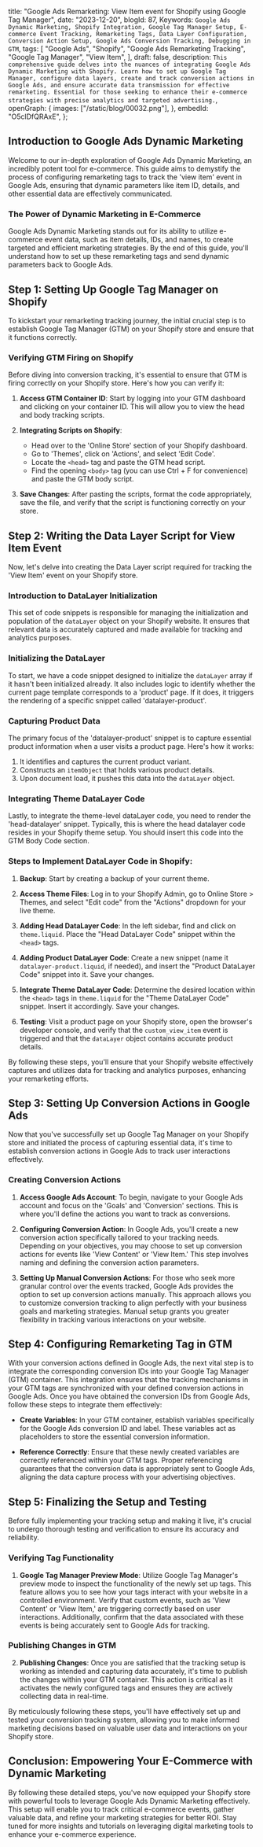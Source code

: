  title:
  "Google Ads Remarketing: View Item event for Shopify using Google Tag Manager",
 date: "2023-12-20",
 blogId: 87,
 Keywords: `Google Ads Dynamic Marketing, Shopify Integration, Google Tag Manager Setup, E-commerce Event Tracking, Remarketing Tags, Data Layer Configuration, Conversion Action Setup, Google Ads Conversion Tracking, Debugging in GTM`,
 tags: [
  "Google Ads",
  "Shopify",
  "Google Ads Remarketing Tracking",
  "Google Tag Manager",
  "View Item",
 ],
 draft: false,
 description: `This comprehensive guide delves into the nuances of integrating Google Ads Dynamic Marketing with Shopify. Learn how to set up Google Tag Manager, configure data layers, create and track conversion actions in Google Ads, and ensure accurate data transmission for effective remarketing. Essential for those seeking to enhance their e-commerce strategies with precise analytics and targeted advertising.`,
 openGraph: {
  images: ["/static/blog/00032.png"],
 },
 embedId: "O5clDfQRAxE",
};

<BlogHeader metadata={metadata} />

## Introduction to Google Ads Dynamic Marketing

Welcome to our in-depth exploration of Google Ads Dynamic Marketing, an incredibly potent tool for e-commerce. This guide aims to demystify the process of configuring remarketing tags to track the 'view item' event in Google Ads, ensuring that dynamic parameters like item ID, details, and other essential data are effectively communicated.

### The Power of Dynamic Marketing in E-Commerce

Google Ads Dynamic Marketing stands out for its ability to utilize e-commerce event data, such as item details, IDs, and names, to create targeted and efficient marketing strategies. By the end of this guide, you'll understand how to set up these remarketing tags and send dynamic parameters back to Google Ads.

## **Step 1: Setting Up Google Tag Manager on Shopify**

To kickstart your remarketing tracking journey, the initial crucial step is to establish Google Tag Manager (GTM) on your Shopify store and ensure that it functions correctly.

### **Verifying GTM Firing on Shopify**

Before diving into conversion tracking, it's essential to ensure that GTM is firing correctly on your Shopify store. Here's how you can verify it:

1. **Access GTM Container ID**: Start by logging into your GTM dashboard and clicking on your container ID. This will allow you to view the head and body tracking scripts.

2. **Integrating Scripts on Shopify**:

   - Head over to the 'Online Store' section of your Shopify dashboard.
   - Go to 'Themes', click on 'Actions', and select 'Edit Code'.
   - Locate the `<head>` tag and paste the GTM head script.
   - Find the opening `<body>` tag (you can use Ctrl + F for convenience) and paste the GTM body script.

3. **Save Changes**: After pasting the scripts, format the code appropriately, save the file, and verify that the script is functioning correctly on your store.

## **Step 2: Writing the Data Layer Script for View Item Event**

Now, let's delve into creating the Data Layer script required for tracking the 'View Item' event on your Shopify store.

### **Introduction to DataLayer Initialization**

This set of code snippets is responsible for managing the initialization and population of the `dataLayer` object on your Shopify website. It ensures that relevant data is accurately captured and made available for tracking and analytics purposes.

### **Initializing the DataLayer**

To start, we have a code snippet designed to initialize the `dataLayer` array if it hasn't been initialized already. It also includes logic to identify whether the current page template corresponds to a 'product' page. If it does, it triggers the rendering of a specific snippet called 'datalayer-product'.

<DataLayerCode type='viewItem' subType='head' />

### **Capturing Product Data**

The primary focus of the 'datalayer-product' snippet is to capture essential product information when a user visits a product page. Here's how it works:

1. It identifies and captures the current product variant.
2. Constructs an `itemObject` that holds various product details.
3. Upon document load, it pushes this data into the `dataLayer` object.

<DataLayerCode type='viewItem' subType='main' />

### **Integrating Theme DataLayer Code**

Lastly, to integrate the theme-level dataLayer code, you need to render the 'head-datalayer' snippet. Typically, this is where the head datalayer code resides in your Shopify theme setup. You should insert this code into the GTM Body Code section.

<DataLayerCode type='viewItem' subType='theme' />

### **Steps to Implement DataLayer Code in Shopify:**

1. **Backup**: Start by creating a backup of your current theme.

2. **Access Theme Files**: Log in to your Shopify Admin, go to Online Store > Themes, and select "Edit code" from the "Actions" dropdown for your live theme.

3. **Adding Head DataLayer Code**: In the left sidebar, find and click on `theme.liquid`. Place the "Head DataLayer Code" snippet within the `<head>` tags.

4. **Adding Product DataLayer Code**: Create a new snippet (name it `datalayer-product.liquid`, if needed), and insert the "Product DataLayer Code" snippet into it. Save your changes.

5. **Integrate Theme DataLayer Code**: Determine the desired location within the `<head>` tags in `theme.liquid` for the "Theme DataLayer Code" snippet. Insert it accordingly. Save your changes.

6. **Testing**: Visit a product page on your Shopify store, open the browser's developer console, and verify that the `custom_view_item` event is triggered and that the `dataLayer` object contains accurate product details.

By following these steps, you'll ensure that your Shopify website effectively captures and utilizes data for tracking and analytics purposes, enhancing your remarketing efforts.

## **Step 3: Setting Up Conversion Actions in Google Ads**

Now that you've successfully set up Google Tag Manager on your Shopify store and initiated the process of capturing essential data, it's time to establish conversion actions in Google Ads to track user interactions effectively.

### **Creating Conversion Actions**

1. **Access Google Ads Account**: To begin, navigate to your Google Ads account and focus on the 'Goals' and 'Conversion' sections. This is where you'll define the actions you want to track as conversions.

2. **Configuring Conversion Action**: In Google Ads, you'll create a new conversion action specifically tailored to your tracking needs. Depending on your objectives, you may choose to set up conversion actions for events like 'View Content' or 'View Item.' This step involves naming and defining the conversion action parameters.

3. **Setting Up Manual Conversion Actions**: For those who seek more granular control over the events tracked, Google Ads provides the option to set up conversion actions manually. This approach allows you to customize conversion tracking to align perfectly with your business goals and marketing strategies. Manual setup grants you greater flexibility in tracking various interactions on your website.

## **Step 4: Configuring Remarketing Tag in GTM**

With your conversion actions defined in Google Ads, the next vital step is to integrate the corresponding conversion IDs into your Google Tag Manager (GTM) container. This integration ensures that the tracking mechanisms in your GTM tags are synchronized with your defined conversion actions in Google Ads. Once you have obtained the conversion IDs from Google Ads, follow these steps to integrate them effectively:

- **Create Variables**: In your GTM container, establish variables specifically for the Google Ads conversion ID and label. These variables act as placeholders to store the essential conversion information.

- **Reference Correctly**: Ensure that these newly created variables are correctly referenced within your GTM tags. Proper referencing guarantees that the conversion data is appropriately sent to Google Ads, aligning the data capture process with your advertising objectives.

## **Step 5: Finalizing the Setup and Testing**

Before fully implementing your tracking setup and making it live, it's crucial to undergo thorough testing and verification to ensure its accuracy and reliability.

### **Verifying Tag Functionality**

1. **Google Tag Manager Preview Mode**: Utilize Google Tag Manager's preview mode to inspect the functionality of the newly set up tags. This feature allows you to see how your tags interact with your website in a controlled environment. Verify that custom events, such as 'View Content' or 'View Item,' are triggering correctly based on user interactions. Additionally, confirm that the data associated with these events is being accurately sent to Google Ads for tracking.

### **Publishing Changes in GTM**

2. **Publishing Changes**: Once you are satisfied that the tracking setup is working as intended and capturing data accurately, it's time to publish the changes within your GTM container. This action is critical as it activates the newly configured tags and ensures they are actively collecting data in real-time.

By meticulously following these steps, you'll have effectively set up and tested your conversion tracking system, allowing you to make informed marketing decisions based on valuable user data and interactions on your Shopify store.

## Conclusion: Empowering Your E-Commerce with Dynamic Marketing

By following these detailed steps, you've now equipped your Shopify store with powerful tools to leverage Google Ads Dynamic Marketing effectively. This setup will enable you to track critical e-commerce events, gather valuable data, and refine your marketing strategies for better ROI. Stay tuned for more insights and tutorials on leveraging digital marketing tools to enhance your e-commerce experience.
